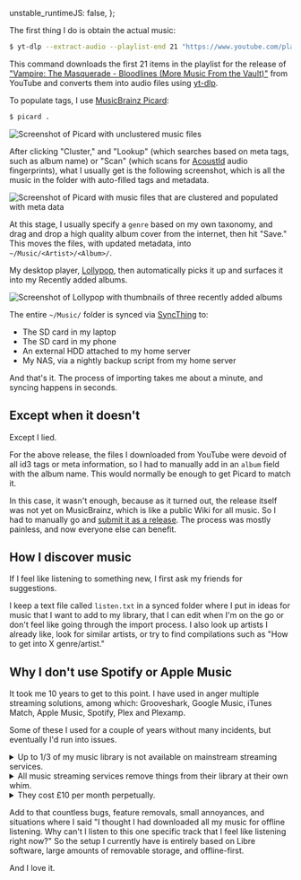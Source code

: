   unstable_runtimeJS: false,
};

<Meta
  title="How I organise and import new music"
  date="2021-11-13"
  description="Using MusicBrainz and Picard"
/>

The first thing I do is obtain the actual music:

```bash
$ yt-dlp --extract-audio --playlist-end 21 "https://www.youtube.com/playlist?list=PLRW80bBvVD3Ww-Phqg2KFyDB-roTi54ib"
```

This command downloads the first 21 items in the playlist for the release of ["Vampire: The Masquerade - Bloodlines (More Music From the Vault)"](https://www.youtube.com/watch?v=L5dcODmclFU&list=PLRW80bBvVD3Ww-Phqg2KFyDB-roTi54ib&index=2) from YouTube and converts them into audio files using [yt-dlp](https://github.com/yt-dlp/yt-dlp).

To populate tags, I use [MusicBrainz Picard](https://picard.musicbrainz.org/):

```bash
$ picard .
```

<img
  src="/assets/musicbrainz-unclustered.png"
  alt="Screenshot of Picard with unclustered music files"
/>

After clicking "Cluster," and "Lookup" (which searches based on meta tags, such as album name) or "Scan" (which scans for [AcoustId](https://acoustid.org/) audio fingerprints), what I usually get is the following screenshot, which is all the music in the folder with auto-filled tags and metadata.

<img
  src="/assets/musicbrainz-looked-up.png"
  alt="Screenshot of Picard with music files that are clustered and populated with meta data"
/>

At this stage, I usually specify a `genre` based on my own taxonomy, and drag and drop a high quality album cover from the internet, then hit "Save." This moves the files, with updated metadata, into `~/Music/<Artist>/<Album>/`.

My desktop player, [Lollypop](https://www.fossmint.com/lollypop-a-new-modern-music-player-for-linux/), then automatically picks it up and surfaces it into my Recently added albums.

<img
  src="/assets/musicbrainz-recently-added.png"
  alt="Screenshot of Lollypop with thumbnails of three recently added albums"
/>

The entire `~/Music/` folder is synced via [SyncThing](https://syncthing.net/) to:

- The SD card in my laptop
- The SD card in my phone
- An external HDD attached to my home server
- My NAS, via a nightly backup script from my home server

And that's it. The process of importing takes me about a minute, and syncing happens in seconds.

## Except when it doesn't

Except I lied.

For the above release, the files I downloaded from YouTube were devoid of all id3 tags or meta information, so I had to manually add in an `album` field with the album name. This would normally be enough to get Picard to match it.

In this case, it wasn't enough, because as it turned out, the release itself was not yet on MusicBrainz, which is like a public Wiki for all music. So I had to manually go and [submit it as a release](https://musicbrainz.org/release/a73b6009-d09f-4c24-ae95-9d4def72f4ac). The process was mostly painless, and now everyone else can benefit.

## How I discover music

If I feel like listening to something new, I first ask my friends for suggestions.

I keep a text file called `listen.txt` in a synced folder where I put in ideas for music that I want to add to my library, that I can edit when I'm on the go or don't feel like going through the import process. I also look up artists I already like, look for similar artists, or try to find compilations such as "How to get into X genre/artist."

## Why I don't use Spotify or Apple Music

It took me 10 years to get to this point. I have used in anger multiple streaming solutions, among which: Grooveshark, Google Music, iTunes Match, Apple Music, Spotify, Plex and Plexamp.

Some of these I used for a couple of years without many incidents, but eventually I'd run into issues.

<details>
  <summary>Up to 1/3 of my music library is not available on mainstream streaming services.</summary>
  <p>Reasons include:</p>
  <ul>
    <li>The LPs were never licensed properly. Such as Exmilitary by Death Grips, which is a bootleg release with copyright issues.</li>
    <li>The artist hasn't signed up for streaming, or they only stream on one platform and not another. Dr. Dre and Jay-Z did this for years.</li>
    <li>The version I like is not the streaming release. I like the casette version of Ashes 2 Ashes, Dust 2 Dust by Tommy Wright III, but not the CD reissue.</li>
    <li>The artist is too niche. Such as <a href="https://grantbeats.bandcamp.com/album/grant">GRANT</a>, which was also removed from Bandcamp, as I was shocked to discover just now. That link is now a 404. I'm lucky I downloaded a copy in time.</li>
    <li>The release is "weird." Like the radio stations from the classic GTA games. I'm not going on any roadtrip without an offline copy of K-Rose.</li>
  </ul>
</details>

<details>
  <summary>All music streaming services remove things from their library at their own whim.</summary>
  <p>This is due to copyright issues, licencing agreements, or plain incompetence. Albums I've lost access to at some point include: Cross by Justice (Spotify), Deus Ex: Human Revolution OST (Apple Music), Hitman: Blood Money OST (Apple Music), tracks from albums by Kanye West, Nas, Bones, Amon Tobin.</p>
  <p>I used to rely on YouTube exclusively for my music, and curated a playlist each year with my favourite 100 tracks from that year. I still have those playlists, and all of them are missing a good quarter to fifth of their tracks:</p>
  <ul>
    <li><a href="https://www.youtube.com/playlist?list=PL6gRy56ufyxEUeoUAxKXIFLd8hZLRAtPq">Top 100 2012</a>, now only 77 tracks.</li>
    <li><a href="https://www.youtube.com/playlist?list=PL6gRy56ufyxE3s4EcsDMv_KHVYd1XiRW0">Top 100 2013</a>, now only 83 tracks.</li>
    <li><a href="https://www.youtube.com/playlist?list=PL6gRy56ufyxF1z8OMBJh8vOpVu-YQOovy">Top 100 2014</a>, now only 82 tracks.</li>
  </ul>
</details>

<details>
  <summary>They cost £10 per month perpetually.</summary>
  <p>And it would be worth it, if they fit my needs. But they don't.</p>
</details>

Add to that countless bugs, feature removals, small annoyances, and situations where I said "I thought I had downloaded all my music for offline listening. Why can't I listen to this one specific track that I feel like listening right now?" So the setup I currently have is entirely based on Libre software, large amounts of removable storage, and offline-first.

And I love it.
